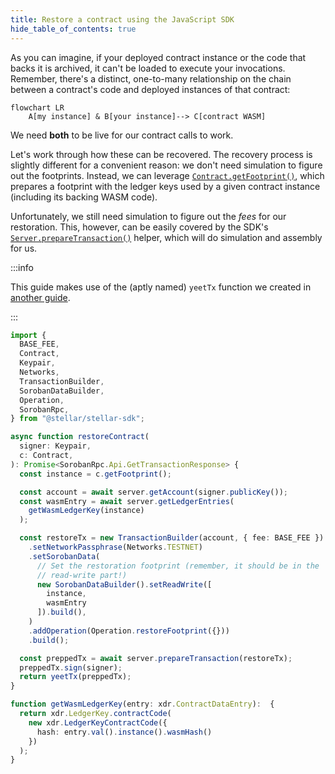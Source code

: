 ```yaml
---
title: Restore a contract using the JavaScript SDK
hide_table_of_contents: true
---
```


As you can imagine, if your deployed contract instance or the code that backs it is archived, it can't be loaded to execute your invocations. Remember, there's a distinct, one-to-many relationship on the chain between a contract's code and deployed instances of that contract:

```mermaid
flowchart LR
    A[my instance] & B[your instance]--> C[contract WASM]
```

We need **both** to be live for our contract calls to work.

Let's work through how these can be recovered. The recovery process is slightly different for a convenient reason: we don't need simulation to figure out the footprints. Instead, we can leverage [`Contract.getFootprint()`](https://stellar.github.io/js-soroban-client/Contract.html#getFootprint), which prepares a footprint with the ledger keys used by a given contract instance (including its backing WASM code).

Unfortunately, we still need simulation to figure out the _fees_ for our restoration. This, however, can be easily covered by the SDK's [`Server.prepareTransaction()`](https://stellar.github.io/js-soroban-client/Server.html#prepareTransaction) helper, which will do simulation and assembly for us.

:::info

This guide makes use of the (aptly named) `yeetTx` function we created in [another guide](../transactions/submit-transaction-wait-js.mdx).

:::

```typescript
import {
  BASE_FEE,
  Contract,
  Keypair,
  Networks,
  TransactionBuilder,
  SorobanDataBuilder,
  Operation,
  SorobanRpc,
} from "@stellar/stellar-sdk";

async function restoreContract(
  signer: Keypair,
  c: Contract,
): Promise<SorobanRpc.Api.GetTransactionResponse> {
  const instance = c.getFootprint();

  const account = await server.getAccount(signer.publicKey());
  const wasmEntry = await server.getLedgerEntries(
    getWasmLedgerKey(instance)
  );

  const restoreTx = new TransactionBuilder(account, { fee: BASE_FEE })
    .setNetworkPassphrase(Networks.TESTNET)
    .setSorobanData(
      // Set the restoration footprint (remember, it should be in the
      // read-write part!)
      new SorobanDataBuilder().setReadWrite([
        instance,
        wasmEntry
      ]).build(),
    )
    .addOperation(Operation.restoreFootprint({}))
    .build();

  const preppedTx = await server.prepareTransaction(restoreTx);
  preppedTx.sign(signer);
  return yeetTx(preppedTx);
}

function getWasmLedgerKey(entry: xdr.ContractDataEntry):  {
  return xdr.LedgerKey.contractCode(
    new xdr.LedgerKeyContractCode({
      hash: entry.val().instance().wasmHash()
    })
  );
}
```
